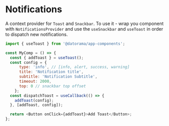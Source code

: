 
<Meta title="core/Notifications" />

# Notifications

A context provider for `Toast` and `Snackbar`.
To use it - wrap you component with `NotificationsProvider` and use the `useSnackbar` and `useToast` in order to dispatch new notifications.

````javascript
import { useToast } from '@datorama/app-components';

const MyComp = () => {
  const { addToast } = useToast();
  const config = {
      type: 'info', // [info, alert, success, warning]
      title: 'Notification title',
      subtitle: 'Notification Subtitle',
      timeout: 2000,
      top: 0 // snackbar top offset
    };
  const dispatchToast = useCallback(() => {
    addToast(config);
  }, [addToast, config]);

  return <Button onClick={addToast}>Add Toast</Button>;
};
````

<Canvas>
  <Notifications />
</Canvas>
